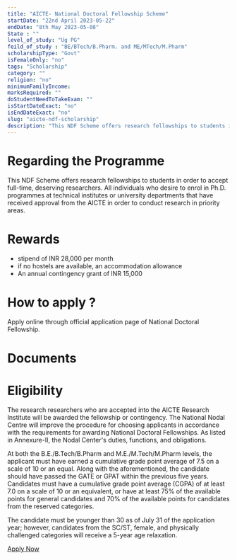 ```yaml
---
title: "AICTE- National Doctoral Fellowship Scheme"
startDate: "22nd April 2023-05-22"
endDate: "8th May 2023-05-08"
State : ""
level_of_study: "Ug PG"
feild_of_study : "BE/BTech/B.Pharm. and ME/MTech/M.Pharm"
scholarshipType: "Govt"
isFemaleOnly: "no"
tags: "Scholarship"
category: ""
religion: "no"
minimumFamilyIncome:
marksRequired: ""
doStudentNeedToTakeExam: ""
isStartDateExact: "no"
isEndDateExact: "no"
slug: "aicte-ndf-scholarship"
description: "This NDF Scheme offers research fellowships to students in order to accept full-time, deserving researchers."
---
```


# Regarding the Programme

This NDF Scheme offers research fellowships to students in order to accept full-time, deserving researchers.
All individuals who desire to enrol in Ph.D. programmes at technical institutes or university departments that have received approval from the AICTE in order to conduct research in priority areas.

# Rewards

- stipend of INR 28,000 per month
- if no hostels are available, an accommodation allowance
- An annual contingency grant of INR 15,000

# How to apply ?

Apply online through official application page of National Doctoral Fellowship.

# Documents

# Eligibility

The research researchers who are accepted into the AICTE Research Institute will be awarded the fellowship or contingency.
The National Nodal Centre will improve the procedure for choosing applicants in accordance with the requirements for awarding National Doctoral Fellowships.
As listed in Annexure-II, the Nodal Center's duties, functions, and obligations.

At both the B.E./B.Tech/B.Pharm and M.E./M.Tech/M.Pharm levels, the applicant must have earned a cumulative grade point average of 7.5 on a scale of 10 or an equal.
Along with the aforementioned, the candidate should have passed the GATE or GPAT within the previous five years.
Candidates must have a cumulative grade point average (CGPA) of at least 7.0 on a scale of 10 or an equivalent,
or have at least 75% of the available points for general candidates and 70% of the available points for candidates from the reserved categories.

The candidate must be younger than 30 as of July 31 of the application year; however, candidates from the SC/ST, female, and physically challenged categories will receive a 5-year age relaxation.

[Apply Now](https://www.aicte-india.org/content/national-doctoral-fellowship-ndf)
